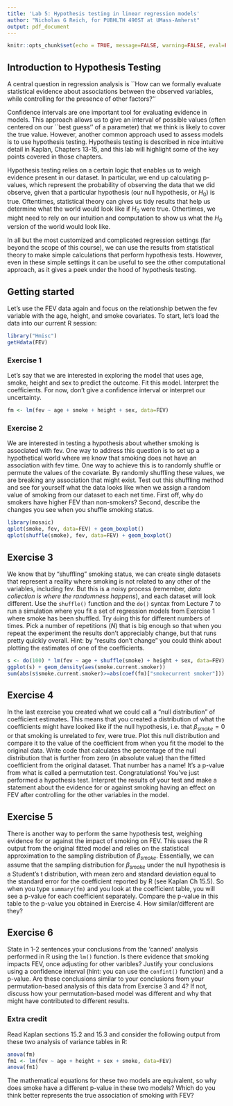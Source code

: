 ```yaml
---
title: 'Lab 5: Hypothesis testing in linear regression models'
author: "Nicholas G Reich, for PUBHLTH 490ST at UMass-Amherst"
output: pdf_document
---
```


```r
knitr::opts_chunk$set(echo = TRUE, message=FALSE, warning=FALSE, eval=FALSE)
```


## Introduction to Hypothesis Testing

A central question in regression analysis is ``How can we formally evaluate statistical evidence about associations between the observed variables, while controlling for the presence of other factors?''

Confidence intervals are one important tool for evaluating evidence in models. This approach allows us to give an interval of possible values (often centered on our ``best guess'' of a parameter) that we think is likely to cover the true value. However, another common approach used to assess models is to use hypothesis testing. Hypothesis testing is described in nice intuitive detail in Kaplan, Chapters 13-15, and this lab will highlight some of the key points covered in those chapters.

Hypothesis testing relies on a certain logic that enables us to weigh evidence present in our dataset. In particular, we end up calculating p-values, which represent the probability of observing the data that we did observe, given that a particular hypothesis (our null hypothesis, or $H_0$) is true. Oftentimes, statistical theory can gives us tidy results that help us determine what the world would look like if $H_0$ were true. Othertimes, we might need to rely on our intuition and computation to show us what the $H_0$ version of the world would look like. 

In all but the most customized and complicated regression settings (far beyond the scope of this course), we can use the results from statistical theory to make simple calculations that perform hypothesis tests. However, even in these simple settings it can be useful to see the other computational approach, as it gives a peek under the hood of hypothesis testing.

## Getting started
Let's use the FEV data again and focus on the relationship betwen the fev variable with the age, height, and smoke covariates. To start, let's load the data into our current R session:
```r
library("Hmisc")
getHdata(FEV)
```

### Exercise 1
Let's say that we are interested in exploring the model that uses age, smoke, height and sex to predict the outcome. Fit this model. Interpret the coefficients. For now, don't give a confidence interval or interpret our uncertainty.
```r
fm <- lm(fev ~ age + smoke + height + sex, data=FEV)
```


### Exercise 2
We are interested in testing a hypothesis about whether smoking is associated with fev. One way to address this question is to set up a hypothetical world where we know that smoking does not have an association with fev time. One way to achieve this is to randomly shuffle or permute the values of the covariate. By randomly shuffling these values, we are breaking any association that might exist. Test out this shuffling method and see for yourself what the data looks like when we assign a random value of smoking from our dataset to each net time. First off, why do smokers have higher FEV than non-smokers? Second, describe the changes you see when you shuffle smoking status.

```r
library(mosaic)
qplot(smoke, fev, data=FEV) + geom_boxplot()
qplot(shuffle(smoke), fev, data=FEV) + geom_boxplot()
```

## Exercise 3
We know that by "shuffling" smoking status, we can create single datasets that represent a reality where smoking is not related to any other of the variables, including fev. But this is a noisy process (remember, *data collection is where the randomness happens*), and each dataset will look different. Use the `shuffle()` function and the `do()` syntax from Lecture 7 to run a simulation where you fit a set of regression models from Exercise 1 where smoke has been shuffled. Try `do`ing this for different numbers of times. Pick a number of repetitions ($N$) that is big enough so that when you repeat the experiment the results don't appreciably change, but that runs pretty quickly overall. Hint: by "results don't change" you could think about plotting the estimates of one of the coefficients.  

```r
s <- do(100) * lm(fev ~ age + shuffle(smoke) + height + sex, data=FEV)
ggplot(s) + geom_density(aes(smoke.current.smoker))
sum(abs(s$smoke.current.smoker)>=abs(coef(fm)["smokecurrent smoker"]))
```

## Exercise 4
In the last exercise you created what we could call a "null distribution" of coefficient estimates. This means that you created a distribution of what the coefficients might have looked like if the null hypothesis, i.e. that $\beta_{smoke}=0$ or that smoking is unrelated to fev, were true. Plot this null distribution and compare it to the value of the coefficient from when you fit the model to the original data. Write code that calculates the percentage of the null distribution that is further from zero (in absolute value) than the fitted coefficient from the original dataset. That number has a name! It's a p-value from what is called a permutation test. Congratulations! You've just performed a hypothesis test. Interpret the results of your test and make a statement about the evidence for or against smoking having an effect on FEV after controlling for the other variables in the model.

## Exercise 5
There is another way to perform the same hypothesis test, weighing evidence for or against the impact of smoking on FEV. This uses the R output from the original fitted model and relies on the statistical approximation to the sampling distribution of $\beta_{smoke}$. Essentially, we can assume that the sampling distribution for $\beta_{smoke}$ under the null hypothesis is a Student's t distribution, with mean zero and standard deviation equal to the standard error for the coefficient reported by R (see Kaplan Ch 15.5). So when you type `summary(fm)` and you look at the coefficient table, you will see a p-value for each coefficient separately. Compare the p-value in this table to the p-value you obtained in Exercise 4. How similar/different are they?

## Exercise 6
State in 1-2 sentences your conclusions from the 'canned' analysis performed in R using the `lm()` function. Is there evidence that smoking impacts FEV, once adjusting for other varibles? Justify your conclusions using a confidence interval (hint: you can use the `confint()` function) and a p-value. Are these conclusions similar to your conclusions from your permutation-based analysis of this data from Exercise 3 and 4? If not, discuss how your permutation-based model was different and why that might have contributed to different results.


### Extra credit
Read Kaplan sections 15.2 and 15.3 and consider the following output from these two analysis of variance tables in R:
```r
anova(fm)
fm1 <- lm(fev ~ age + height + sex + smoke, data=FEV)
anova(fm1)
```
The mathematical equations for these two models are equivalent, so why does smoke have a different p-value in these two models? Which do you think better represents the true association of smoking with FEV?

